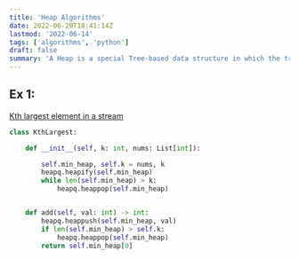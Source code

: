 ```yaml
---
title: 'Heap Algorithms'
date: 2022-06-20T18:41:14Z
lastmod: '2022-06-14'
tags: ['algorithms', 'python']
draft: false
summary: 'A Heap is a special Tree-based data structure in which the tree is a complete binary tree.'
---
```


## Ex 1:

[Kth largest element in a stream](https://leetcode.com/problems/kth-largest-element-in-a-stream)

```python
class KthLargest:

    def __init__(self, k: int, nums: List[int]):

        self.min_heap, self.k = nums, k
        heapq.heapify(self.min_heap)
        while len(self.min_heap) > k:
            heapq.heappop(self.min_heap)


    def add(self, val: int) -> int:
        heapq.heappush(self.min_heap, val)
        if len(self.min_heap) > self.k:
            heapq.heappop(self.min_heap)
        return self.min_heap[0]
```
